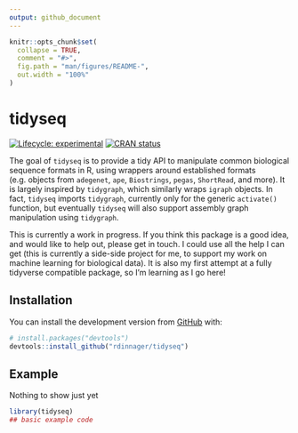 ```yaml
---
output: github_document
---
```


<!-- README.md is generated from README.Rmd. Please edit that file -->

```r
knitr::opts_chunk$set(
  collapse = TRUE,
  comment = "#>",
  fig.path = "man/figures/README-",
  out.width = "100%"
)
```

# tidyseq

<!-- badges: start -->
[![Lifecycle: experimental](https://img.shields.io/badge/lifecycle-experimental-orange.svg)](https://www.tidyverse.org/lifecycle/#experimental)
[![CRAN status](https://www.r-pkg.org/badges/version/tidyseq)](https://CRAN.R-project.org/package=tidyseq)
<!-- badges: end -->

The goal of `tidyseq` is to provide a tidy API to manipulate common biological sequence formats in R, using wrappers around established formats (e.g. objects from `adegenet`, `ape`, `Biostrings`, `pegas`, `ShortRead`, and more). It is largely inspired by `tidygraph`, which similarly wraps `igraph` objects. In fact, `tidyseq` imports `tidygraph`, currently only for the generic `activate()` function, but eventually `tidyseq` will also support assembly graph manipulation using `tidygraph`.

This is currently a work in progress. If you think this package is a good idea, and would like to help out, please get in touch. I could use all the help I can get (this is currently a side-side project for me, to support my work on machine learning for biological data). It is also my first attempt at a fully tidyverse compatible package, so I'm learning as I go here!

## Installation

You can install the development version from [GitHub](https://github.com/) with:

``` r
# install.packages("devtools")
devtools::install_github("rdinnager/tidyseq")
```
## Example

Nothing to show just yet

```r
library(tidyseq)
## basic example code
```


